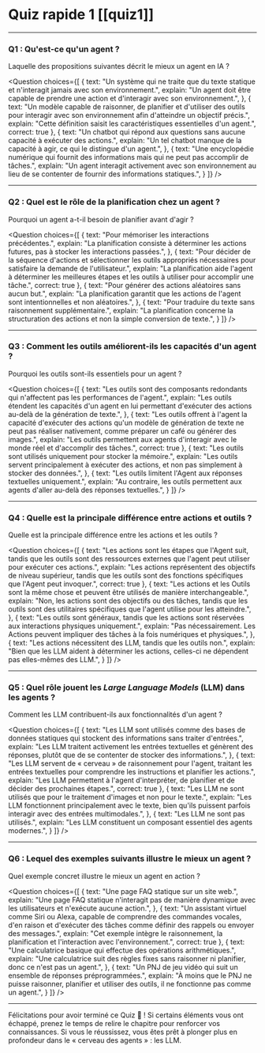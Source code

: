 # Quiz rapide 1 [[quiz1]]

---

### Q1 : Qu'est-ce qu'un agent ?
Laquelle des propositions suivantes décrit le mieux un agent en IA ?

<Question
choices={[
{
  text: "Un système qui ne traite que du texte statique et n'interagit jamais avec son environnement.",
  explain: "Un agent doit être capable de prendre une action et d'interagir avec son environnement.",
},
{
  text: "Un modèle capable de raisonner, de planifier et d'utiliser des outils pour interagir avec son environnement afin d'atteindre un objectif précis.",
  explain: "Cette définition saisit les caractéristiques essentielles d'un agent.",
  correct: true
},
{
  text: "Un chatbot qui répond aux questions sans aucune capacité à exécuter des actions.",
  explain: "Un tel chatbot manque de la capacité à agir, ce qui le distingue d'un agent.",
},
{
  text: "Une encyclopédie numérique qui fournit des informations mais qui ne peut pas accomplir de tâches.",
  explain: "Un agent interagit activement avec son environnement au lieu de se contenter de fournir des informations statiques.",
}
]}
/>

---

### Q2 : Quel est le rôle de la planification chez un agent ?
Pourquoi un agent a-t-il besoin de planifier avant d'agir ?

<Question
choices={[
{
  text: "Pour mémoriser les interactions précédentes.",
  explain: "La planification consiste à déterminer les actions futures, pas à stocker les interactions passées.",
},
{
  text: "Pour décider de la séquence d'actions et sélectionner les outils appropriés nécessaires pour satisfaire la demande de l'utilisateur.",
  explain: "La planification aide l'agent à déterminer les meilleures étapes et les outils à utiliser pour accomplir une tâche.",
  correct: true
},
{
  text: "Pour générer des actions aléatoires sans aucun but.",
  explain: "La planification garantit que les actions de l'agent sont intentionnelles et non aléatoires.",
},
{
  text: "Pour traduire du texte sans raisonnement supplémentaire.",
  explain: "La planification concerne la structuration des actions et non la simple conversion de texte.",
}
]}
/>

---

### Q3 : Comment les outils améliorent-ils les capacités d'un agent ?
Pourquoi les outils sont-ils essentiels pour un agent ?

<Question
choices={[
{
  text: "Les outils sont des composants redondants qui n'affectent pas les performances de l'agent.",
  explain: "Les outils étendent les capacités d'un agent en lui permettant d'exécuter des actions au-delà de la génération de texte.",
},
{
  text: "Les outils offrent à l'agent la capacité d'exécuter des actions qu'un modèle de génération de texte ne peut pas réaliser nativement, comme préparer un café ou générer des images.",
  explain: "Les outils permettent aux agents d'interagir avec le monde réel et d'accomplir des tâches.",
  correct: true
},
{
  text: "Les outils sont utilisés uniquement pour stocker la mémoire.",
  explain: "Les outils servent principalement à exécuter des actions, et non pas simplement à stocker des données.",
},
{
  text: "Les outils limitent l'Agent aux réponses textuelles uniquement.",
  explain: "Au contraire, les outils permettent aux agents d'aller au-delà des réponses textuelles.",
}
]}
/>

---

### Q4 : Quelle est la principale différence entre actions et outils ?
Quelle est la principale différence entre les actions et les outils ?

<Question
choices={[
{
  text: "Les actions sont les étapes que l'Agent suit, tandis que les outils sont des ressources externes que l'agent peut utiliser pour exécuter ces actions.",
  explain: "Les actions représentent des objectifs de niveau supérieur, tandis que les outils sont des fonctions spécifiques que l'Agent peut invoquer.",
  correct: true
},
{
  text: "Les actions et les Outils sont la même chose et peuvent être utilisés de manière interchangeable.",
  explain: "Non, les actions sont des objectifs ou des tâches, tandis que les outils sont des utilitaires spécifiques que l'agent utilise pour les atteindre.",
},
{
  text: "Les outils sont généraux, tandis que les actions sont réservées aux interactions physiques uniquement.",
  explain: "Pas nécessairement. Les Actions peuvent impliquer des tâches à la fois numériques et physiques.",
},
{
  text: "Les actions nécessitent des LLM, tandis que les outils non.",
  explain: "Bien que les LLM aident à déterminer les actions, celles-ci ne dépendent pas elles-mêmes des LLM.",
}
]}
/>

---

### Q5 : Quel rôle jouent les <i>Large Language Models</i> (LLM) dans les agents ?
Comment les LLM contribuent-ils aux fonctionnalités d'un agent ?

<Question
choices={[
{
  text: "Les LLM sont utilisés comme des bases de données statiques qui stockent des informations sans traiter d'entrées.",
  explain: "Les LLM traitent activement les entrées textuelles et génèrent des réponses, plutôt que de se contenter de stocker des informations.",
},
{
  text: "Les LLM servent de « cerveau » de raisonnement pour l'agent, traitant les entrées textuelles pour comprendre les instructions et planifier les actions.",
  explain: "Les LLM permettent à l'agent d'interpréter, de planifier et de décider des prochaines étapes.",
  correct: true
},
{
  text: "Les LLM ne sont utilisés que pour le traitement d'images et non pour le texte.",
  explain: "Les LLM fonctionnent principalement avec le texte, bien qu'ils puissent parfois interagir avec des entrées multimodales.",
},
{
  text: "Les LLM ne sont pas utilisés.",
  explain: "Les LLM constituent un composant essentiel des agents modernes.",
}
]}
/>

---

### Q6 : Lequel des exemples suivants illustre le mieux un agent ?
Quel exemple concret illustre le mieux un agent en action ?

<Question
choices={[
{
  text: "Une page FAQ statique sur un site web.",
  explain: "Une page FAQ statique n'interagit pas de manière dynamique avec les utilisateurs et n'exécute aucune action.",
},
{
  text: "Un assistant virtuel comme Siri ou Alexa, capable de comprendre des commandes vocales, d'en raison et d'exécuter des tâches comme définir des rappels ou envoyer des messages.",
  explain: "Cet exemple intègre le raisonnement, la planification et l'interaction avec l'environnement.",
  correct: true
},
{
  text: "Une calculatrice basique qui effectue des opérations arithmétiques.",
  explain: "Une calculatrice suit des règles fixes sans raisonner ni planifier, donc ce n'est pas un agent.",
},
{
  text: "Un PNJ de jeu vidéo qui suit un ensemble de réponses préprogrammées.",
  explain: "À moins que le PNJ ne puisse raisonner, planifier et utiliser des outils, il ne fonctionne pas comme un agent.",
}
]}
/>

---

Félicitations pour avoir terminé ce Quiz 🥳 ! Si certains éléments vous ont échappé, prenez le temps de relire le chapitre pour renforcer vos connaissances. Si vous le réussissez, vous êtes prêt à plonger plus en profondeur dans le « cerveau des agents » : les LLM.
